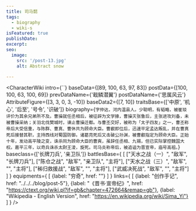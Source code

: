 ```yaml
---
title: 司马懿
tags:
  - biography
  - wiki-s
isFeatured: true
publishDate:
excerpt:
seo:
  image:
    src: '/post-13.jpg'
    alt: Abstract snow

---
```



<CharacterWiki
  intro={``}
  baseData={[89, 100, 63, 97, 83]}
  postData={[100, 100, 63, 100, 69]}
  prevDataName={'戢鳞潜翼'}
  postDataName={'思属风云'}
  AttributeFigure={[3, 3, 0, 3, -10]}
  baseData2={[7, 10]}
  traitsBase={['中原', '机心', '后至', '号令', '识破']}
  biography={`字仲达，河内温县人。少聪明，有韬略，被崔琰评价为其余兄弟所不及。曹操就任丞相后，被征辟为文学掾，曹操灭张鲁后，主张进攻刘备，未被曹操采纳；关羽北伐樊城时，谏止曹操迁都。与曹丕交好，被称为「太子四友」之一，曹丕称帝后大受信重，与陈群、曹真、曹休共为顾命大臣。曹叡即位后，迅速平定孟达叛乱，并在曹真死后接替其职，主持西线对蜀国防御。诸葛亮死后又击破公孙渊，被曹叡指定为顾命大臣。正始十年，发动高平陵之变，诛杀同为顾命大臣的曹爽，虽辞任丞相、九锡，但已实际掌控魏国大权。嘉平三年，以奇兵诛杀太尉王淩，旋死。司马炎称帝后，被追谥为晋宣帝，庙号高祖。`}
  baseclass={['长牌刀兵', '亲卫队']}
  battlesBase={
    [
      ["天水之战（一）", "敌军", "长牌刀兵"],
      ["陈仓之战", "敌军", "亲卫队", "主将"],
      ["天水之战（三）", "敌军", "", "主将"],
      ["秭归救援战", "敌军", "", "主将"],
      ["武威决死战", "敌军", "", "主将"]
    ]
  }
  equipments={
    [
      {label: "穷奇", href: ""}
    ]
  }
  links={
    [
      {label: "创作手记", href: "../../../blog/post-5"},
      {label: "《晋书·宣帝纪》", href: "https://ctext.org/wiki.pl?if=gb&chapter=472664&remap=gb"},
      {label: "Wikipedia - English Version", href: "https://en.wikipedia.org/wiki/Sima_Yi"}
    ]
  }
/>
